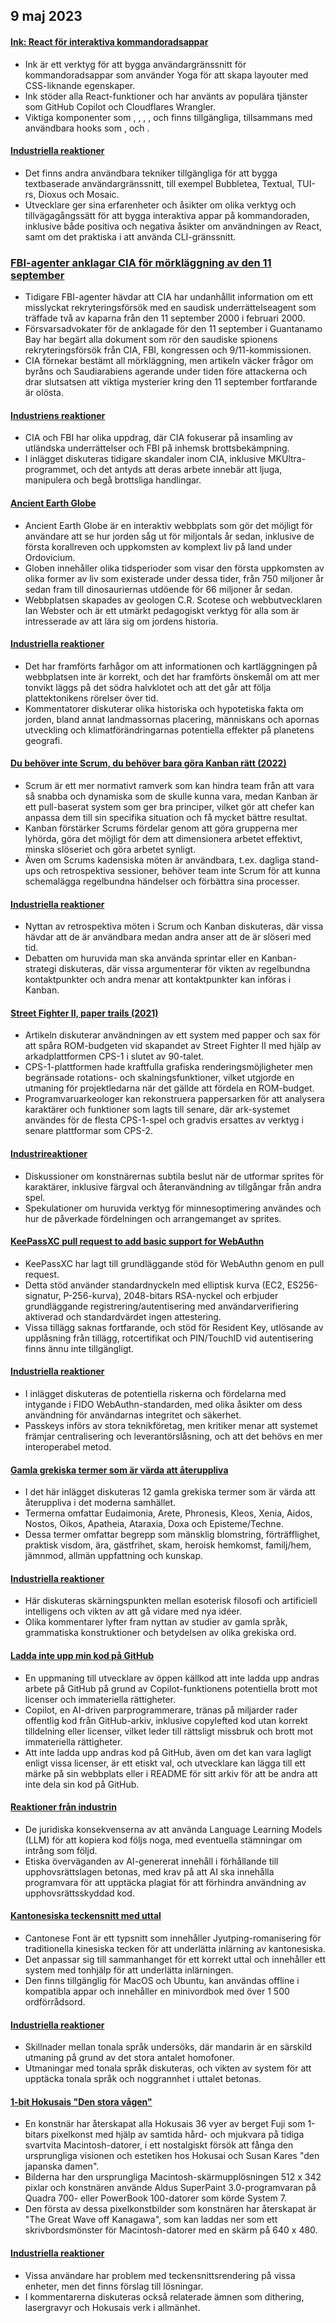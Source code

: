 

<CallToAction />

<Steps>

## 9 maj 2023

#### [Ink: React för interaktiva kommandoradsappar](https://github.com/vadimdemedes/ink)

- Ink är ett verktyg för att bygga användargränssnitt för kommandoradsappar som använder Yoga för att skapa layouter med CSS-liknande egenskaper.
- Ink stöder alla React-funktioner och har använts av populära tjänster som GitHub Copilot och Cloudflares Wrangler.
- Viktiga komponenter som <Box>, <Text>, <Newline>, <Spacer>, <Static> och <Transform> finns tillgängliga, tillsammans med användbara hooks som <useInput>, <useStdin> och <useFocus>.

#### [Industriella reaktioner](http://news.ycombinator.com/item?id=35863837)

- Det finns andra användbara tekniker tillgängliga för att bygga textbaserade användargränssnitt, till exempel Bubbletea, Textual, TUI-rs, Dioxus och Mosaic.
- Utvecklare ger sina erfarenheter och åsikter om olika verktyg och tillvägagångssätt för att bygga interaktiva appar på kommandoraden, inklusive både positiva och negativa åsikter om användningen av React, samt om det praktiska i att använda CLI-gränssnitt.

### [FBI-agenter anklagar CIA för mörkläggning av den 11 september](https://www.spytalk.co/p/exclusive-fbi-agents-accuse-cia-of)

- Tidigare FBI-agenter hävdar att CIA har undanhållit information om ett misslyckat rekryteringsförsök med en saudisk underrättelseagent som träffade två av kaparna från den 11 september 2000 i februari 2000.
- Försvarsadvokater för de anklagade för den 11 september i Guantanamo Bay har begärt alla dokument som rör den saudiske spionens rekryteringsförsök från CIA, FBI, kongressen och 9/11-kommissionen.
- CIA förnekar bestämt all mörkläggning, men artikeln väcker frågor om byråns och Saudiarabiens agerande under tiden före attackerna och drar slutsatsen att viktiga mysterier kring den 11 september fortfarande är olösta.

#### [Industriens reaktioner](http://news.ycombinator.com/item?id=35862656)

- CIA och FBI har olika uppdrag, där CIA fokuserar på insamling av utländska underrättelser och FBI på inhemsk brottsbekämpning.
- I inlägget diskuteras tidigare skandaler inom CIA, inklusive MKUltra-programmet, och det antyds att deras arbete innebär att ljuga, manipulera och begå brottsliga handlingar.

#### [Ancient Earth Globe](https://dinosaurpictures.org/ancient-earth/#470)

- Ancient Earth Globe är en interaktiv webbplats som gör det möjligt för användare att se hur jorden såg ut för miljontals år sedan, inklusive de första korallreven och uppkomsten av komplext liv på land under Ordovicium.
- Globen innehåller olika tidsperioder som visar den första uppkomsten av olika former av liv som existerade under dessa tider, från 750 miljoner år sedan fram till dinosauriernas utdöende för 66 miljoner år sedan.
- Webbplatsen skapades av geologen C.R. Scotese och webbutvecklaren Ian Webster och är ett utmärkt pedagogiskt verktyg för alla som är intresserade av att lära sig om jordens historia.

#### [Industriella reaktioner](http://news.ycombinator.com/item?id=35856820)

- Det har framförts farhågor om att informationen och kartläggningen på webbplatsen inte är korrekt, och det har framförts önskemål om att mer tonvikt läggs på det södra halvklotet och att det går att följa plattektonikens rörelser över tid.
- Kommentatorer diskuterar olika historiska och hypotetiska fakta om jorden, bland annat landmassornas placering, människans och apornas utveckling och klimatförändringarnas potentiella effekter på planetens geografi.

#### [Du behöver inte Scrum, du behöver bara göra Kanban rätt (2022)](https://lucasfcosta.com/2022/10/02/scrum-versus-kanban.html)

- Scrum är ett mer normativt ramverk som kan hindra team från att vara så snabba och dynamiska som de skulle kunna vara, medan Kanban är ett pull-baserat system som ger bra principer, vilket gör att chefer kan anpassa dem till sin specifika situation och få mycket bättre resultat.
- Kanban förstärker Scrums fördelar genom att göra grupperna mer lyhörda, göra det möjligt för dem att dimensionera arbetet effektivt, minska slöseriet och göra arbetet synligt.
- Även om Scrums kadensiska möten är användbara, t.ex. dagliga stand-ups och retrospektiva sessioner, behöver team inte Scrum för att kunna schemalägga regelbundna händelser och förbättra sina processer.

#### [Industriella reaktioner](http://news.ycombinator.com/item?id=35857463)

- Nyttan av retrospektiva möten i Scrum och Kanban diskuteras, där vissa hävdar att de är användbara medan andra anser att de är slöseri med tid.
- Debatten om huruvida man ska använda sprintar eller en Kanban-strategi diskuteras, där vissa argumenterar för vikten av regelbundna kontaktpunkter och andra menar att kontaktpunkter kan införas i Kanban.

#### [Street Fighter II, paper trails (2021)](https://fabiensanglard.net/sf2_sheets/index.html)

- Artikeln diskuterar användningen av ett system med papper och sax för att spåra ROM-budgeten vid skapandet av Street Fighter II med hjälp av arkadplattformen CPS-1 i slutet av 90-talet.
- CPS-1-plattformen hade kraftfulla grafiska renderingsmöjligheter men begränsade rotations- och skalningsfunktioner, vilket utgjorde en utmaning för projektledarna när det gällde att fördela en ROM-budget.
- Programvaruarkeologer kan rekonstruera pappersarken för att analysera karaktärer och funktioner som lagts till senare, där ark-systemet användes för de flesta CPS-1-spel och gradvis ersattes av verktyg i senare plattformar som CPS-2.

#### [Industrireaktioner](http://news.ycombinator.com/item?id=35859338)

- Diskussioner om konstnärernas subtila beslut när de utformar sprites för karaktärer, inklusive färgval och återanvändning av tillgångar från andra spel.
- Spekulationer om huruvida verktyg för minnesoptimering användes och hur de påverkade fördelningen och arrangemanget av sprites.

#### [KeePassXC pull request to add basic support for WebAuthn](https://github.com/keepassxreboot/keepassxc/pull/8825)

- KeePassXC har lagt till grundläggande stöd för WebAuthn genom en pull request.
- Detta stöd använder standardnyckeln med elliptisk kurva (EC2, ES256-signatur, P-256-kurva), 2048-bitars RSA-nyckel och erbjuder grundläggande registrering/autentisering med användarverifiering aktiverad och standardvärdet ingen attestering.
- Vissa tillägg saknas fortfarande, och stöd för Resident Key, utlösande av upplåsning från tillägg, rotcertifikat och PIN/TouchID vid autentisering finns ännu inte tillgängligt.

#### [Industriella reaktioner](http://news.ycombinator.com/item?id=35859877)

- I inlägget diskuteras de potentiella riskerna och fördelarna med intygande i FIDO WebAuthn-standarden, med olika åsikter om dess användning för användarnas integritet och säkerhet.
- Passkeys införs av stora teknikföretag, men kritiker menar att systemet främjar centralisering och leverantörslåsning, och att det behövs en mer interoperabel metod.

#### [Gamla grekiska termer som är värda att återuppliva](https://classicalwisdom.substack.com/p/12-ancient-greek-terms-that-should)

- I det här inlägget diskuteras 12 gamla grekiska termer som är värda att återuppliva i det moderna samhället.
- Termerna omfattar Eudaimonia, Arete, Phronesis, Kleos, Xenia, Aidos, Nostos, Oikos, Apatheia, Ataraxia, Doxa och Episteme/Techne.
- Dessa termer omfattar begrepp som mänsklig blomstring, förträfflighet, praktisk visdom, ära, gästfrihet, skam, heroisk hemkomst, familj/hem, jämnmod, allmän uppfattning och kunskap.

#### [Industriella reaktioner](http://news.ycombinator.com/item?id=35867935)

- Här diskuteras skärningspunkten mellan esoterisk filosofi och artificiell intelligens och vikten av att gå vidare med nya idéer.
- Olika kommentarer lyfter fram nyttan av studier av gamla språk, grammatiska konstruktioner och betydelsen av olika grekiska ord.

#### [Ladda inte upp min kod på GitHub](https://nogithub.codeberg.page/)

- En uppmaning till utvecklare av öppen källkod att inte ladda upp andras arbete på GitHub på grund av Copilot-funktionens potentiella brott mot licenser och immateriella rättigheter.
- Copilot, en AI-driven parprogrammerare, tränas på miljarder rader offentlig kod från GitHub-arkiv, inklusive copylefted kod utan korrekt tilldelning eller licenser, vilket leder till rättsligt missbruk och brott mot immateriella rättigheter.
- Att inte ladda upp andras kod på GitHub, även om det kan vara lagligt enligt vissa licenser, är ett etiskt val, och utvecklare kan lägga till ett märke på sin webbplats eller i README för sitt arkiv för att be andra att inte dela sin kod på GitHub.

#### [Reaktioner från industrin](http://news.ycombinator.com/item?id=35859142)

- De juridiska konsekvenserna av att använda Language Learning Models (LLM) för att kopiera kod följs noga, med eventuella stämningar om intrång som följd.
- Etiska överväganden av AI-genererat innehåll i förhållande till upphovsrättslagen betonas, med krav på att AI ska innehålla programvara för att upptäcka plagiat för att förhindra användning av upphovsrättsskyddad kod.

#### [Kantonesiska teckensnitt med uttal](https://visual-fonts.com/)

- Cantonese Font är ett typsnitt som innehåller Jyutping-romanisering för traditionella kinesiska tecken för att underlätta inlärning av kantonesiska.
- Det anpassar sig till sammanhanget för ett korrekt uttal och innehåller ett system med tonhjälp för att underlätta inlärningen.
- Den finns tillgänglig för MacOS och Ubuntu, kan användas offline i kompatibla appar och innehåller en minivordbok med över 1 500 ordförrådsord.

#### [Industriella reaktioner](http://news.ycombinator.com/item?id=35867275)

- Skillnader mellan tonala språk undersöks, där mandarin är en särskild utmaning på grund av det stora antalet homofoner.
- Utmaningar med tonala språk diskuteras, och vikten av system för att upptäcka tonala språk och noggrannhet i uttalet betonas.

#### [1-bit Hokusais "Den stora vågen"](https://www.hypertalking.com/2023/05/08/1-bit-pixel-art-of-hokusais-the-great-wave-off-kanagawa/)

- En konstnär har återskapat alla Hokusais 36 vyer av berget Fuji som 1-bitars pixelkonst med hjälp av samtida hård- och mjukvara på tidiga svartvita Macintosh-datorer, i ett nostalgiskt försök att fånga den ursprungliga visionen och estetiken hos Hokusai och Susan Kares "den japanska damen".
- Bilderna har den ursprungliga Macintosh-skärmupplösningen 512 x 342 pixlar och konstnären använde Aldus SuperPaint 3.0-programvaran på Quadra 700- eller PowerBook 100-datorer som körde System 7.
- Den första av dessa pixelkonstbilder som konstnären har återskapat är "The Great Wave off Kanagawa", som kan laddas ner som ett skrivbordsmönster för Macintosh-datorer med en skärm på 640 x 480.

#### [Industriella reaktioner](http://news.ycombinator.com/item?id=35866283)

- Vissa användare har problem med teckensnittsrendering på vissa enheter, men det finns förslag till lösningar.
- I kommentarerna diskuteras också relaterade ämnen som dithering, lasergravyr och Hokusais verk i allmänhet.

</Steps>
